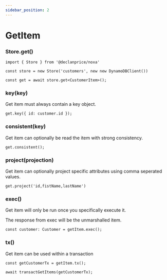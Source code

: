 ```yaml
---
sidebar_position: 2
---
```


# GetItem

### Store.get()

```tsx
import { Store } from '@declanprice/noxa'

const store = new Store('customers', new new DynamoDBClient())

const get = await store.get<CustomerItem>();
```

### key(key)

Get item must always contain a key object.

```tsx
get.key({ id: customer.id });
```

### consistent(key)

Get item can optionally be read the item with strong consistency.

```tsx
get.consistent();
```

### project(projection)

Get item can optionally project specific attributes using comma seperated values.

```tsx
get.project('id,fistName,lastName')
```


### exec()

Get item will only be run once you specifically execute it.

The response from exec will be the unmarshalled item.

```tsx
const customer: Customer = getItem.exec();
```

### tx()

Get item can be used within a transaction

```tsx
const getCustomerTx = getItem.tx();

await transactGetItems(getCustomerTx);
```